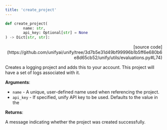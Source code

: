 ```yaml
---
title: 'create_project'
---
```


```python
def create_project(
        name: str,
        api_key: Optional[str] = None
) -> Dict[str, str]:
```

<p align="right">[source code](https://github.com/unifyai/unify/tree/3d7b5e31d49bf99996b1b5ff6e680b6e8d65cb52/unify/utils/evaluations.py#L74)</p>

Creates a logging project and adds this to your account. This project will have
a set of logs associated with it.

**Arguments**:

- `name` - A unique, user-defined name used when referencing the project.
- `api_key` - If specified, unify API key to be used. Defaults to the value in the



**Returns**:

A message indicating whether the project was created successfully.